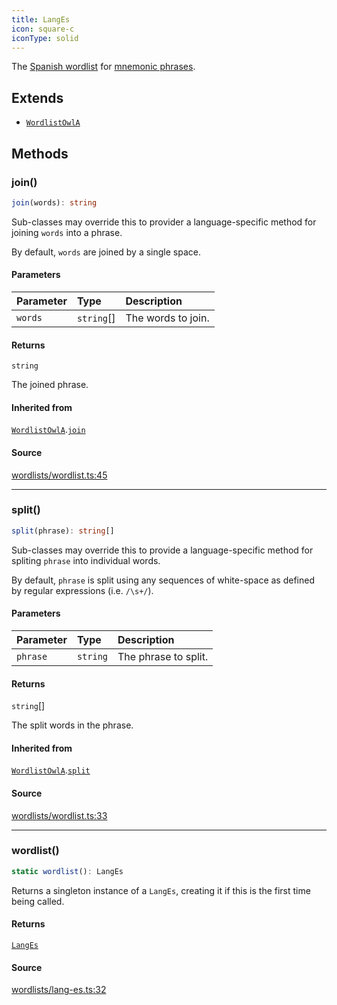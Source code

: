 ```yaml
---
title: LangEs
icon: square-c
iconType: solid
---
```


The [Spanish wordlist](https://github.com/bitcoin/bips/blob/master/bip-0039/spanish.txt) for [mnemonic
phrases](https://en.bitcoin.it/wiki/BIP_0039).

## Extends

- [`WordlistOwlA`](/sdk/content/classes/WordlistOwlA)

## Methods

### join()

```ts
join(words): string
```

Sub-classes may override this to provider a language-specific method for joining `words` into a phrase.

By default, `words` are joined by a single space.

#### Parameters

| Parameter | Type | Description |
| :------ | :------ | :------ |
| `words` | `string`[] | The words to join. |

#### Returns

`string`

The joined phrase.

#### Inherited from

[`WordlistOwlA`](/sdk/content/classes/WordlistOwlA).[`join`](/sdk/content/classes/WordlistOwlA#join)

#### Source

[wordlists/wordlist.ts:45](https://github.com/dominant-strategies/quais.js/blob/c5f991423178493ef964731be9238d952f3e77dd/src/wordlists/wordlist.ts#L45)

***

### split()

```ts
split(phrase): string[]
```

Sub-classes may override this to provide a language-specific method for spliting `phrase` into individual words.

By default, `phrase` is split using any sequences of white-space as defined by regular expressions (i.e.
`/\s+/`).

#### Parameters

| Parameter | Type | Description |
| :------ | :------ | :------ |
| `phrase` | `string` | The phrase to split. |

#### Returns

`string`[]

The split words in the phrase.

#### Inherited from

[`WordlistOwlA`](/sdk/content/classes/WordlistOwlA).[`split`](/sdk/content/classes/WordlistOwlA#split)

#### Source

[wordlists/wordlist.ts:33](https://github.com/dominant-strategies/quais.js/blob/c5f991423178493ef964731be9238d952f3e77dd/src/wordlists/wordlist.ts#L33)

***

### wordlist()

```ts
static wordlist(): LangEs
```

Returns a singleton instance of a `LangEs`, creating it if this is the first time being called.

#### Returns

[`LangEs`](/sdk/content/classes/LangEs)

#### Source

[wordlists/lang-es.ts:32](https://github.com/dominant-strategies/quais.js/blob/c5f991423178493ef964731be9238d952f3e77dd/src/wordlists/lang-es.ts#L32)
